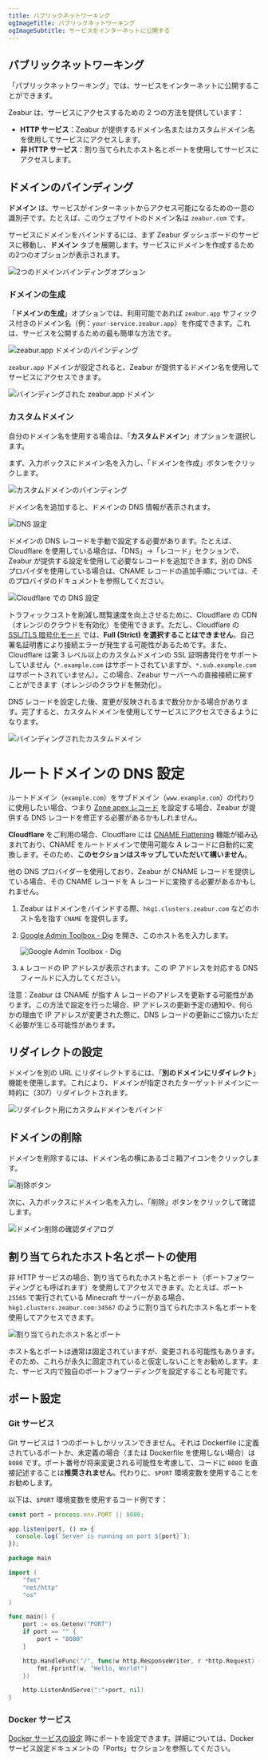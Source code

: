 ```yaml
---
title: パブリックネットワーキング
ogImageTitle: パブリックネットワーキング
ogImageSubtitle: サービスをインターネットに公開する
---
```


## パブリックネットワーキング

「パブリックネットワーキング」では、サービスをインターネットに公開することができます。

Zeabur は、サービスにアクセスするための 2 つの方法を提供しています：

- **HTTP サービス**：Zeabur が提供するドメイン名またはカスタムドメイン名を使用してサービスにアクセスします。
- **非 HTTP サービス**：割り当てられたホスト名とポートを使用してサービスにアクセスします。

## ドメインのバインディング

**ドメイン** は、サービスがインターネットからアクセス可能になるための一意の識別子です。たとえば、このウェブサイトのドメイン名は `zeabur.com` です。

サービスにドメインをバインドするには、まず Zeabur ダッシュボードのサービスに移動し、**ドメイン** タブを展開します。サービスにドメインを作成するための2つのオプションが表示されます。

![2つのドメインバインディングオプション](/networking/public/two-buttons-to-bind-domain.webp)

### ドメインの生成

「**ドメインの生成**」オプションでは、利用可能であれば `zeabur.app` サフィックス付きのドメイン名（例：`your-service.zeabur.app`）を作成できます。これは、サービスを公開するための最も簡単な方法です。

![zeabur.app ドメインのバインディング](/networking/public/binding-zeabur-app-domain.webp)

`zeabur.app` ドメインが設定されると、Zeabur が提供するドメイン名を使用してサービスにアクセスできます。

![バインディングされた zeabur.app ドメイン](/networking/public/bound-zeabur-app-domain.webp)

### カスタムドメイン

自分のドメイン名を使用する場合は、「**カスタムドメイン**」オプションを選択します。

まず、入力ボックスにドメイン名を入力し、「ドメインを作成」ボタンをクリックします。

![カスタムドメインのバインディング](/networking/public/binding-custom-domain.webp)

ドメイン名を追加すると、ドメインの DNS 情報が表示されます。

![DNS 設定](/networking/public/custom-domain-setting-dns.webp)

ドメインの DNS レコードを手動で設定する必要があります。たとえば、Cloudflare を使用している場合は、「DNS」→「レコード」セクションで、Zeabur が提供する設定を使用して必要なレコードを追加できます。別の DNS プロバイダを使用している場合は、CNAME レコードの追加手順については、そのプロバイダのドキュメントを参照してください。

![Cloudflare での DNS 設定](/networking/public/configure-dns-record-in-cloudflare.webp)

トラフィックコストを削減し閲覧速度を向上させるために、Cloudflare の CDN（オレンジのクラウドを有効化）を使用できます。ただし、Cloudflare の [SSL/TLS 暗号化モード](https://developers.cloudflare.com/ssl/origin-configuration/ssl-modes/#custom-ssltls) では、**Full (Strict) を選択することはできません**。自己署名証明書により接続エラーが発生する可能性があるためです。また、Cloudflare は第 3 レベル以上のカスタムドメインの SSL 証明書発行をサポートしていません（`*.example.com` はサポートされていますが、`*.sub.example.com` はサポートされていません）。この場合、Zeabur サーバーへの直接接続に戻すことができます（オレンジのクラウドを無効化）。

DNS レコードを設定した後、変更が反映されるまで数分かかる場合があります。完了すると、カスタムドメインを使用してサービスにアクセスできるようになります。

![バインディングされたカスタムドメイン](/networking/public/bound-custom-domain.webp)

# ルートドメインの DNS 設定

ルートドメイン（`example.com`）をサブドメイン（`www.example.com`）の代わりに使用したい場合、つまり [Zone apex レコード](https://developers.cloudflare.com/dns/manage-dns-records/how-to/create-zone-apex/) を設定する場合、Zeabur が提供する DNS レコードを修正する必要があるかもしれません。

**Cloudflare** をご利用の場合、Cloudflare には [CNAME Flattening](https://developers.cloudflare.com/dns/cname-flattening/) 機能が組み込まれており、CNAME をルートドメインで使用可能な A レコードに自動的に変換します。そのため、**このセクションはスキップしていただいて構いません**。

他の DNS プロバイダーを使用しており、Zeabur が CNAME レコードを提供している場合、その CNAME レコードを A レコードに変換する必要があるかもしれません。

1. Zeabur はドメインをバインドする際、`hkg1.clusters.zeabur.com` などのホスト名を指す `CNAME` を提供します。

2. [Google Admin Toolbox - Dig](https://toolbox.googleapps.com/apps/dig/#A/) を開き、このホスト名を入力します。

   ![Google Admin Toolbox - Dig](/networking/public/google-dig-tool.webp)
   <br />

3. `A` レコードの IP アドレスが表示されます。この IP アドレスを対応する DNS フィールドに入力してください。

注意：Zeabur は CNAME が指す A レコードのアドレスを更新する可能性があります。この方法で設定を行った場合、IP アドレスの更新予定の通知や、何らかの理由で IP アドレスが変更された際に、DNS レコードの更新にご協力いただく必要が生じる可能性があります。

## リダイレクトの設定

ドメインを別の URL にリダイレクトするには、「**別のドメインにリダイレクト**」機能を使用します。これにより、ドメインが指定されたターゲットドメインに一時的に（307）リダイレクトされます。

![リダイレクト用にカスタムドメインをバインド](/networking/public/binding-custom-domain-for-redirect.webp)

## ドメインの削除

ドメインを削除するには、ドメイン名の横にあるゴミ箱アイコンをクリックします。

![削除ボタン](/networking/public/delete-button.webp)

次に、入力ボックスにドメイン名を入力し、「削除」ボタンをクリックして確認します。

![ドメイン削除の確認ダイアログ](/networking/public/deleting-domain-modal.webp)

## 割り当てられたホスト名とポートの使用

非 HTTP サービスの場合、割り当てられたホスト名とポート（ポートフォワーディングとも呼ばれます）を使用してアクセスできます。たとえば、ポート `25565` で実行されている Minecraft サーバーがある場合、`hkg1.clusters.zeabur.com:34567` のように割り当てられたホスト名とポートを使用してアクセスできます。

![割り当てられたホスト名とポート](/networking/public/assigned-hostname-and-port.webp)

ホスト名とポートは通常は固定されていますが、変更される可能性もあります。そのため、これらが永久に固定されていると仮定しないことをお勧めします。また、サービス内で独自のポートフォワーディングを設定することも可能です。

## ポート設定

### Git サービス

Git サービスは 1 つのポートしかリッスンできません。それは Dockerfile に定義されているポートか、未定義の場合（または Dockerfile を使用しない場合）は `8080` です。ポート番号が将来変更される可能性を考慮して、コードに `8080` を直接記述することは**推奨されません**。代わりに、`$PORT` 環境変数を使用することをお勧めします。

以下は、`$PORT` 環境変数を使用するコード例です：

```js filename="server.js"
const port = process.env.PORT || 8080;

app.listen(port, () => {
  console.log(`Server is running on port ${port}`);
});
```

```go filename="main.go"
package main

import (
    "fmt"
    "net/http"
    "os"
)

func main() {
    port := os.Getenv("PORT")
    if port == "" {
        port = "8080"
    }

    http.HandleFunc("/", func(w http.ResponseWriter, r *http.Request) {
        fmt.Fprintf(w, "Hello, World!")
    })

    http.ListenAndServe(":"+port, nil)
}
```

### Docker サービス

[Docker サービスの設定](/deploy/customize-prebuilt) 時にポートを設定できます。詳細については、Docker サービス設定ドキュメントの「Ports」セクションを参照してください。
